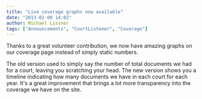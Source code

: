 ```yaml
---
title: "Live coverage graphs now available"
date: "2013-02-09 14:02"
author: Michael Lissner
tags: ["Announcements", "CourtListener", "Coverage"]
---
```


Thanks to a great volunteer contribution, we now have amazing graphs on
our coverage page instead of simply static numbers.

The old version used to simply say the number of total documents we had
for a court, leaving you scratching your head. The new version shows you
a timeline indicating how many documents we have in each court for each
year. It's a great improvement that brings a lot more transparency into
the coverage we have on the site.

